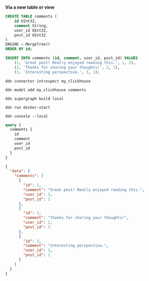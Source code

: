 **Via a new table or view**

```sql title="Create a new table or view in your ClickHouse database:"
CREATE TABLE comments (
    id UInt32,
    comment String,
    user_id UInt32,
    post_id UInt32
)
ENGINE = MergeTree()
ORDER BY id;

INSERT INTO comments (id, comment, user_id, post_id) VALUES
    (1, 'Great post! Really enjoyed reading this.', 1, 2),
    (2, 'Thanks for sharing your thoughts!', 2, 1),
    (3, 'Interesting perspective.', 3, 1);
```

```ddn title="Use the DDN CLI to introspect your ClickHouse instance:"
ddn connector introspect my_clickhouse
```

```ddn title="Then, add your model:"
ddn model add my_clickhouse comments
```

```ddn title="Create a new build:"
ddn supergraph build local
```

```ddn title="Start your services:"
ddn run docker-start
```

```ddn title="Open your development console:"
ddn console --local
```

```graphql title="You can now query your table:"
query {
  comments {
    id
    comment
    user_id
    post_id
  }
}
```

```json title="With a response like this:"
{
  "data": {
    "comments": [
      {
        "id": 1,
        "comment": "Great post! Really enjoyed reading this.",
        "user_id": 1,
        "post_id": 2
      },
      {
        "id": 2,
        "comment": "Thanks for sharing your thoughts!",
        "user_id": 2,
        "post_id": 1
      },
      {
        "id": 3,
        "comment": "Interesting perspective.",
        "user_id": 3,
        "post_id": 1
      }
    ]
  }
}
```
